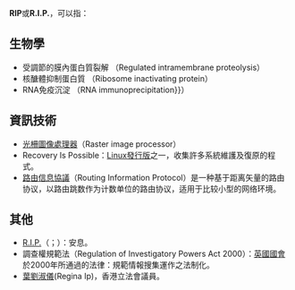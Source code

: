 '''RIP'''或'''R.I.P.'''，可以指：

== 生物學 ==
*受調節的膜內蛋白質裂解 （Regulated intramembrane proteolysis）
*核醣體抑制蛋白質 （Ribosome inactivating protein）
*RNA免疫沉淀 （RNA immunoprecipitation}}）

== 資訊技術 ==
*[[光柵圖像處理器|光柵圖像處理器]]（Raster image processor）
*Recovery Is Possible：[[Linux發行版|Linux發行版]]之一，收集許多系統維護及復原的程式。
*[[路由信息協議|路由信息協議]]（Routing Information Protocol）是一种基于距离矢量的路由协议，以路由跳数作为计数单位的路由协议，适用于比较小型的网络环境。

== 其他 ==
* [[R.I.P.|R.I.P.]]（{{lang-la|requiescat in pace}}；{{lang|en|rest in peace}}）：安息。
* 調查權規範法（Regulation of Investigatory Powers Act 2000）：[[英國國會|英國國會]]於2000年所通過的法律：規範情報搜集運作之法制化。
* [[葉劉淑儀|葉劉淑儀]](Regina Ip)，香港立法會議員。

{{disambig|cat=三字拉丁字母縮寫消歧義}}